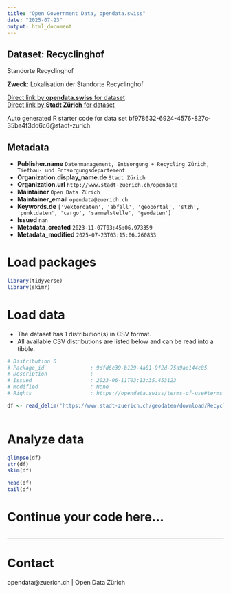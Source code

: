 ```yaml
---
title: "Open Government Data, opendata.swiss"
date: "2025-07-23"
output: html_document
---
```


## Dataset: Recyclinghof

Standorte Recyclinghof

**Zweck**: Lokalisation der Standorte Recyclinghof

[Direct link by **opendata.swiss** for dataset](https://opendata.swiss/de/dataset/recyclinghof)<br>
[Direct link by **Stadt Zürich** for dataset](https://data.stadt-zuerich.ch/dataset/geo_recyclinghof)

Auto generated R starter code for data set bf978632-6924-4576-827c-35ba4f3dd6c6@stadt-zurich.

## Metadata

- **Publisher.name** `Datenmanagement, Entsorgung + Recycling Zürich, Tiefbau- und Entsorgungsdepartement`
- **Organization.display_name.de** `Stadt Zürich`
- **Organization.url** `http://www.stadt-zuerich.ch/opendata`
- **Maintainer** `Open Data Zürich`
- **Maintainer_email** `opendata@zuerich.ch`
- **Keywords.de** `['vektordaten', 'abfall', 'geoportal', 'stzh', 'punktdaten', 'cargo', 'sammelstelle', 'geodaten']`
- **Issued** `nan`
- **Metadata_created** `2023-11-07T03:45:06.973359`
- **Metadata_modified** `2025-07-23T03:15:06.260833`


# Load packages

```r

library(tidyverse)
library(skimr)

```

# Load data

-   The dataset has 1 distribution(s) in CSV format.
-   All available CSV distributions are listed below and can be read into a tibble.

```r

# Distribution 0
# Package_id               : 9dfd6c39-b129-4a81-9f2d-75a9ae144c85
# Description              : 
# Issued                   : 2023-06-11T03:13:35.453123
# Modified                 : None
# Rights                   : https://opendata.swiss/terms-of-use#terms_open

df <- read_delim('https://www.stadt-zuerich.ch/geodaten/download/Recyclinghof?format=10008')



```

# Analyze data

```r

glimpse(df)
str(df)
skim(df)

head(df)
tail(df)

```

# Continue your code here...

```r

```

------------------------------------------------------------------------

# Contact

opendata@zuerich.ch | Open Data Zürich
